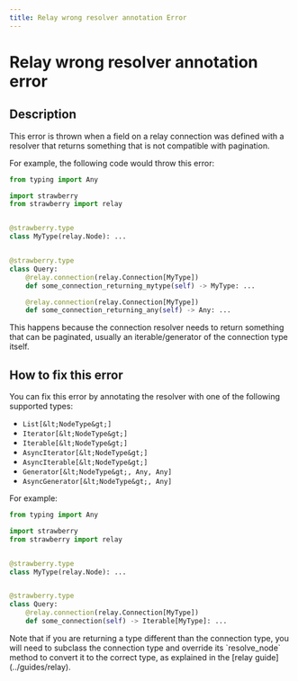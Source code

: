 ```yaml
---
title: Relay wrong resolver annotation Error
---
```


# Relay wrong resolver annotation error

## Description

This error is thrown when a field on a relay connection was defined with a
resolver that returns something that is not compatible with pagination.

For example, the following code would throw this error:

```python
from typing import Any

import strawberry
from strawberry import relay


@strawberry.type
class MyType(relay.Node): ...


@strawberry.type
class Query:
    @relay.connection(relay.Connection[MyType])
    def some_connection_returning_mytype(self) -> MyType: ...

    @relay.connection(relay.Connection[MyType])
    def some_connection_returning_any(self) -> Any: ...
```

This happens because the connection resolver needs to return something that can
be paginated, usually an iterable/generator of the connection type itself.

## How to fix this error

You can fix this error by annotating the resolver with one of the following
supported types:

- `List[&lt;NodeType&gt;]`
- `Iterator[&lt;NodeType&gt;]`
- `Iterable[&lt;NodeType&gt;]`
- `AsyncIterator[&lt;NodeType&gt;]`
- `AsyncIterable[&lt;NodeType&gt;]`
- `Generator[&lt;NodeType&gt;, Any, Any]`
- `AsyncGenerator[&lt;NodeType&gt;, Any]`

For example:

```python
from typing import Any

import strawberry
from strawberry import relay


@strawberry.type
class MyType(relay.Node): ...


@strawberry.type
class Query:
    @relay.connection(relay.Connection[MyType])
    def some_connection(self) -> Iterable[MyType]: ...
```

<Note>
  Note that if you are returning a type different than the connection type, you
  will need to subclass the connection type and override its `resolve_node`
  method to convert it to the correct type, as explained in the [relay
  guide](../guides/relay).
</Note>